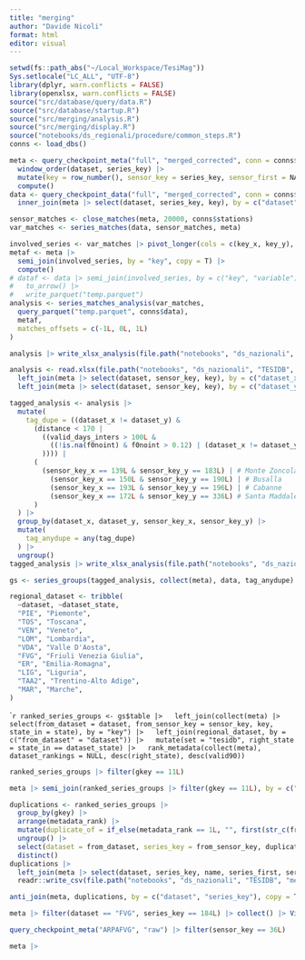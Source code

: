 ```yaml
---
title: "merging"
author: "Davide Nicoli"
format: html
editor: visual
---
```


```r
setwd(fs::path_abs("~/Local_Workspace/TesiMag"))
Sys.setlocale("LC_ALL", "UTF-8")
library(dplyr, warn.conflicts = FALSE)
library(openxlsx, warn.conflicts = FALSE)
source("src/database/query/data.R")
source("src/database/startup.R")
source("src/merging/analysis.R")
source("src/merging/display.R")
source("notebooks/ds_regionali/procedure/common_steps.R")
conns <- load_dbs()
```

```r
meta <- query_checkpoint_meta("full", "merged_corrected", conn = conns$data) |>
  window_order(dataset, series_key) |>
  mutate(key = row_number(), sensor_key = series_key, sensor_first = NA_Date_, sensor_last = NA_Date_) |>
  compute()
data <- query_checkpoint_data("full", "merged_corrected", conn = conns$data, hive_types = list("variable" = "INT")) |>
  inner_join(meta |> select(dataset, series_key, key), by = c("dataset", "series_key"))
```

```r
sensor_matches <- close_matches(meta, 20000, conns$stations)
var_matches <- series_matches(data, sensor_matches, meta)
```

```r
involved_series <- var_matches |> pivot_longer(cols = c(key_x, key_y), names_to = "key_type", values_to = "key")
metaf <- meta |>
  semi_join(involved_series, by = "key", copy = T) |>
  compute()
# dataf <- data |> semi_join(involved_series, by = c("key", "variable"), copy = T) |>
#   to_arrow() |>
#   write_parquet("temp.parquet")
analysis <- series_matches_analysis(var_matches,
  query_parquet("temp.parquet", conns$data),
  metaf,
  matches_offsets = c(-1L, 0L, 1L)
)
```

```r
analysis |> write_xlsx_analysis(file.path("notebooks", "ds_nazionali", "TESIDB", "raw_analysis.xlsx"), name_x, name_y, .format = FALSE)
```

```r
analysis <- read.xlsx(file.path("notebooks", "ds_nazionali", "TESIDB", "raw_analysis.xlsx")) |>
  left_join(meta |> select(dataset, sensor_key, key), by = c("dataset_x" = "dataset", "sensor_key_x" = "sensor_key"), copy = T) |>
  left_join(meta |> select(dataset, sensor_key, key), by = c("dataset_y" = "dataset", "sensor_key_y" = "sensor_key"), copy = T, suffix = c("_x", "_y"))

tagged_analysis <- analysis |>
  mutate(
    tag_dupe = ((dataset_x != dataset_y) &
      (distance < 170 |
        ((valid_days_inters > 100L &
          ((!is.na(f0noint) & f0noint > 0.12) | (dataset_x != dataset_y & fsameint > 0.9))
        )))) |
      (
        (sensor_key_x == 139L & sensor_key_y == 183L) | # Monte Zoncolan
          (sensor_key_x == 150L & sensor_key_y == 190L) | # Busalla
          (sensor_key_x == 193L & sensor_key_y == 196L) | # Cabanne
          (sensor_key_x == 172L & sensor_key_y == 336L) # Santa Maddalena in Casies
      )
  ) |>
  group_by(dataset_x, dataset_y, sensor_key_x, sensor_key_y) |>
  mutate(
    tag_anydupe = any(tag_dupe)
  ) |>
  ungroup()
tagged_analysis |> write_xlsx_analysis(file.path("notebooks", "ds_nazionali", "TESIDB", "tagged_analysis.xlsx"), name_x, name_y, tag_dupe, tag_anydupe, .format = FALSE)
```

```r
gs <- series_groups(tagged_analysis, collect(meta), data, tag_anydupe)
```

```r
regional_dataset <- tribble(
  ~dataset, ~dataset_state,
  "PIE", "Piemonte",
  "TOS", "Toscana",
  "VEN", "Veneto",
  "LOM", "Lombardia",
  "VDA", "Valle D'Aosta",
  "FVG", "Friuli Venezia Giulia",
  "ER", "Emilia-Romagna",
  "LIG", "Liguria",
  "TAA2", "Trentino-Alto Adige",
  "MAR", "Marche",
)
```

````r
ranked_series_groups <- gs$table |>
  left_join(collect(meta) |> select(from_dataset = dataset, from_sensor_key = sensor_key, key, state_in = state), by = "key") |>
  left_join(regional_dataset, by = c("from_dataset" = "dataset")) |>
  mutate(set = "tesidb", right_state = state_in == dataset_state) |>
  rank_metadata(collect(meta), dataset_rankings = NULL, desc(right_state), desc(valid90))
```

```r
ranked_series_groups |> filter(gkey == 11L)
```

```r
meta |> semi_join(ranked_series_groups |> filter(gkey == 11L), by = c("dataset" = "from_dataset", "series_key" = "from_sensor_key"), copy = T) |> collect()
```


```r
duplications <- ranked_series_groups |>
  group_by(gkey) |>
  arrange(metadata_rank) |>
  mutate(duplicate_of = if_else(metadata_rank == 1L, "", first(str_c(from_dataset, from_sensor_key, sep = "/")))) |>
  ungroup() |>
  select(dataset = from_dataset, series_key = from_sensor_key, duplicate_of) |>
  distinct()
duplications |>
  left_join(meta |> select(dataset, series_key, name, series_first, series_last, valid90, lon, lat, elevation, state), by = c("dataset", "series_key"), copy = T) |>
  readr::write_csv(file.path("notebooks", "ds_nazionali", "TESIDB", "merge_duplicates.csv"))
```

```r
anti_join(meta, duplications, by = c("dataset", "series_key"), copy = T) |> collect()
```



```r
meta |> filter(dataset == "FVG", series_key == 184L) |> collect() |> View()
```

```r
query_checkpoint_meta("ARPAFVG", "raw") |> filter(sensor_key == 36L)
```

```r
meta |> 
```

